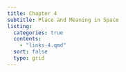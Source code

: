 ```yaml
---
title: Chapter 4
subtitle: Place and Meaning in Space
listing:
  categories: true
  contents:
    - "links-4.qmd"
  sort: false
  type: grid
---
```

